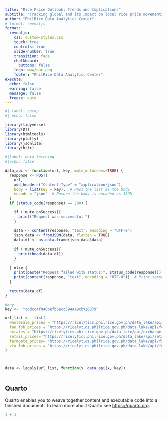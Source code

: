 ```yaml
---
title: "Rice Price Outlook: Trends and Implications"
subtitle: "Tracking global and its impact on local rice price movements"
author: "PhilRice Data Analytics Center"
# format: revealjs
format:
  revealjs:
    css: custom-styles.css
    touch: true
    controls: true
    slide-number: true
    transition: fade
    chalkboard: 
      buttons: false
    logo: www/dac.png
    footer: "PhilRice Data Analytics Center"
execute: 
  echo: false
  warning: false
  message: false
  freeze: auto
---
```


```r
#| label: setup
#| echo: false

library(tidyverse)
library(DT)
library(htmltools)
library(plotly)
library(jsonlite)
library(httr)

```


```r
#|label: data_fetching
#|echo: false

data_api <- function(url, key, mute_onSuccess=TRUE) {
  response <- POST(
    url,
    add_headers("Content-Type" = "application/json"),
    body = list(key = key),  # Pass the list as the body
    encode = "json"  # Ensure the body is encoded as JSON
  )
  if (status_code(response) == 200) {
    
    if (!mute_onSuccess){
      print("Request was successful!")
    }
    
    data <- content(response, "text", encoding = "UTF-8")
    json_data <- fromJSON(data, flatten = TRUE)
    data_df <- as.data.frame(json_data$data)
    
    if (!mute_onSuccess){
      print(head(data_df))
    }
    
  } else {
    print(paste("Request failed with status:", status_code(response)))
    print(content(response, "text", encoding = "UTF-8"))  # Print server error message
  }
  
  return(data_df)
}

#key
key <-  "cddcc4f040befb5ecc594aa9cb926379"

url_list <-  list(
  wholesale_prices = "https://ricelytics.philrice.gov.ph/data_lake/api/wholesale_prices",
  fao_fob_prices = "https://ricelytics.philrice.gov.ph/data_lake/api/fob_prices",
  exrates = "https://ricelytics.philrice.gov.ph/data_lake/api/exchange_rate",
  retail_prices= "https://ricelytics.philrice.gov.ph/data_lake/api/retail_prices",
  farmgate_prices= "https://ricelytics.philrice.gov.ph/data_lake/api/farmgate_prices",
  vfa_fob_prices = "https://ricelytics.philrice.gov.ph/data_lake/api/fob_prices_vfa"
)



data <- lapply(url_list, function(x) data_api(x, key))



```
## Quarto

Quarto enables you to weave together content and executable code into a finished document. To learn more about Quarto see <https://quarto.org>.

```r
1 + 1
```
